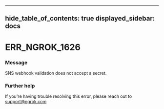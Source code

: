 

---
hide_table_of_contents: true
displayed_sidebar: docs
---


# ERR_NGROK_1626

### Message
SNS webhook validation does not accept a secret.

<ErrorDetails />



### Further help
If you're having trouble resolving this error, please reach out to [support@ngrok.com](mailto:support@ngrok.com?subject=Help%20with%20ERR_NGROK_1626)

